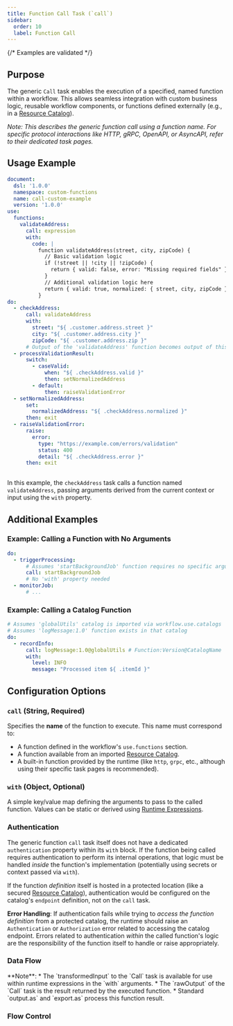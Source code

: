 ```yaml
---
title: Function Call Task (`call`)
sidebar:
  order: 10
  label: Function Call
---
```



{/* Examples are validated */}

## Purpose

The generic `Call` task enables the execution of a specified, named function within a workflow. This allows seamless integration with custom business logic, reusable workflow components, or functions defined externally (e.g., in a [Resource Catalog](/docs/resources-configuration/resource-catalog/)).

*Note: This describes the generic function call using a function name. For specific protocol interactions like HTTP, gRPC, OpenAPI, or AsyncAPI, refer to their dedicated task pages.*

## Usage Example

```yaml
document:
  dsl: '1.0.0'
  namespace: custom-functions
  name: call-custom-example
  version: '1.0.0'
use:
  functions:
    validateAddress:
      call: expression
      with:
        code: |
          function validateAddress(street, city, zipCode) {
            // Basic validation logic
            if (!street || !city || !zipCode) {
              return { valid: false, error: "Missing required fields" };
            }
            // Additional validation logic here
            return { valid: true, normalized: { street, city, zipCode } };
          }
do:
  - checkAddress:
      call: validateAddress
      with:
        street: "${ .customer.address.street }"
        city: "${ .customer.address.city }"
        zipCode: "${ .customer.address.zip }"
      # Output of the 'validateAddress' function becomes output of this task
  - processValidationResult:
      switch:
        - caseValid:
            when: "${ .checkAddress.valid }"
            then: setNormalizedAddress
        - default:
            then: raiseValidationError
  - setNormalizedAddress:
      set:
        normalizedAddress: "${ .checkAddress.normalized }"
      then: exit
  - raiseValidationError:
      raise:
        error:
          type: "https://example.com/errors/validation"
          status: 400
          detail: "${ .checkAddress.error }"
      then: exit
          
```

In this example, the `checkAddress` task calls a function named `validateAddress`, passing arguments derived from the current context or input using the `with` property.

## Additional Examples

### Example: Calling a Function with No Arguments

```yaml
do:
  - triggerProcessing:
      # Assumes 'startBackgroundJob' function requires no specific arguments
      call: startBackgroundJob 
      # No 'with' property needed
  - monitorJob:
      # ...
```

### Example: Calling a Catalog Function

```yaml
# Assumes 'globalUtils' catalog is imported via workflow.use.catalogs
# Assumes 'logMessage:1.0' function exists in that catalog
do:
  - recordInfo:
      call: logMessage:1.0@globalUtils # Function:Version@CatalogName
      with:
        level: INFO
        message: "Processed item ${ .itemId }"
```

## Configuration Options

### `call` (String, Required)

Specifies the **name** of the function to execute. This name must correspond to:

*   A function defined in the workflow's `use.functions` section.
*   A function available from an imported [Resource Catalog](/docs/resources-configuration/resource-catalog/).
*   A built-in function provided by the runtime (like `http`, `grpc`, etc., although using their specific task pages is recommended).

### `with` (Object, Optional)

A simple key/value map defining the arguments to pass to the called function. Values can be static or derived using [Runtime Expressions](/docs/core-concepts/runtime-expressions/).

### Authentication

The generic function `call` task itself does not have a dedicated `authentication` property within its `with` block. If the function being called requires authentication to perform its internal operations, that logic must be handled *inside* the function's implementation (potentially using secrets or context passed via `with`).

If the function *definition* itself is hosted in a protected location (like a secured [Resource Catalog](/docs/resources-configuration/resource-catalog/)), authentication would be configured on the catalog's `endpoint` definition, not on the `call` task.

**Error Handling**: If authentication fails while trying to *access the function definition* from a protected catalog, the runtime should raise an `Authentication` or `Authorization` error related to accessing the catalog endpoint. Errors related to authentication *within* the called function's logic are the responsibility of the function itself to handle or raise appropriately.

### Data Flow

<CommonTaskDataFlow />
**Note**:
*   The `transformedInput` to the `Call` task is available for use within runtime expressions in the `with` arguments.
*   The `rawOutput` of the `Call` task is the result returned by the executed function.
*   Standard `output.as` and `export.as` process this function result.

### Flow Control

<CommonTaskFlowControl />

